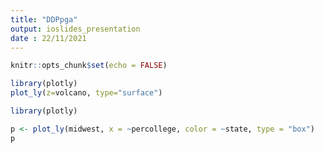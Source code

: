 ```yaml
---
title: "DDPpga"
output: ioslides_presentation
date : 22/11/2021
---
```


```r
knitr::opts_chunk$set(echo = FALSE)
```
```r
library(plotly)
plot_ly(z=volcano, type="surface")
``` 
```r
library(plotly)
```
```r
p <- plot_ly(midwest, x = ~percollege, color = ~state, type = "box")
p
```
